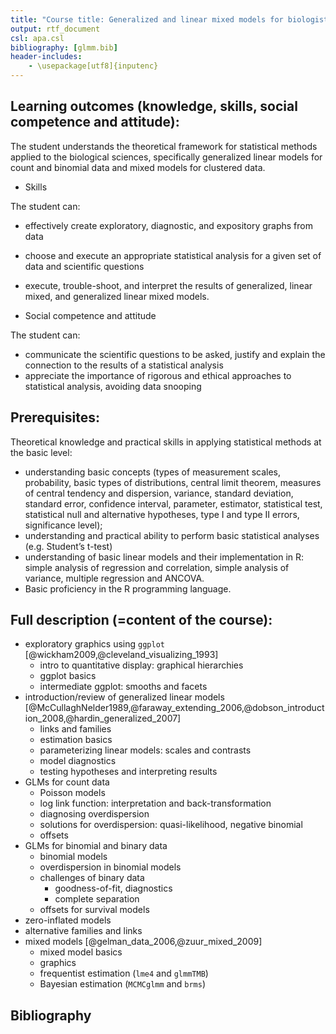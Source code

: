 ```yaml
---
title: "Course title: Generalized and linear mixed models for biologists"
output: rtf_document
csl: apa.csl
bibliography: [glmm.bib]
header-includes:
    - \usepackage[utf8]{inputenc}
---
```


## Learning outcomes (knowledge, skills, social competence and attitude):

The student understands the theoretical framework for statistical methods applied to the biological sciences, specifically generalized linear models for count and binomial data and mixed models for clustered data.

* Skills

The student can:

- effectively create exploratory, diagnostic, and expository graphs from data
- choose and execute an appropriate statistical analysis for a given set of data and scientific questions
- execute, trouble-shoot, and interpret the results of generalized, linear mixed, and generalized linear mixed models.

* Social competence and attitude

The student can:

- communicate the scientific questions to be asked, justify and explain the connection to the results of a statistical analysis
- appreciate the importance of rigorous and ethical approaches to statistical analysis, avoiding data snooping

## Prerequisites:

Theoretical knowledge and practical skills in applying statistical methods at the basic level:

* understanding basic concepts (types of measurement scales, probability, basic types of distributions, central limit theorem, measures of central tendency and dispersion, variance, standard deviation, standard error, confidence interval, parameter, estimator, statistical test, statistical null and alternative hypotheses, type I and type II errors, significance level);
* understanding and practical ability to perform basic statistical analyses (e.g. Student's t-test)
* understanding of basic linear models and their implementation in R: simple analysis of regression and correlation, simple analysis of variance, multiple regression and ANCOVA.
* Basic proficiency in the R programming language. 

## Full description (=content of the course):

* exploratory graphics using `ggplot` [@wickham2009,@cleveland_visualizing_1993]
	* intro to quantitative display: graphical hierarchies
	* ggplot basics
	* intermediate ggplot: smooths and facets
* introduction/review of generalized linear models [@McCullaghNelder1989,@faraway_extending_2006,@dobson_introduction_2008,@hardin_generalized_2007]
	* links and families
	* estimation basics
	* parameterizing linear models: scales and contrasts
	* model diagnostics
	* testing hypotheses and interpreting results
* GLMs for count data
    * Poisson models
    * log link function: interpretation and back-transformation
	* diagnosing overdispersion
	* solutions for overdispersion: quasi-likelihood, negative binomial
	* offsets
* GLMs for binomial and binary data
    * binomial models
    * overdispersion in binomial models
    * challenges of binary data
	     * goodness-of-fit, diagnostics
	     * complete separation
    * offsets for survival models		 
* zero-inflated models
* alternative families and links
* mixed models [@gelman_data_2006,@zuur_mixed_2009]
	* mixed model basics
	* graphics
	* frequentist estimation (`lme4` and `glmmTMB`)
	* Bayesian estimation (`MCMCglmm` and `brms`)

## Bibliography

